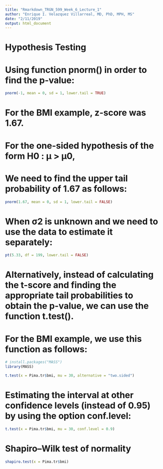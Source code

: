 ```yaml
---
title: "Rmarkdown_TRGN_599_Week_6_Lecture_1"
author: "Enrique I. Velazquez Villarreal, MD, PhD, MPH, MS"
date: "2/11/2019"
output: html_document
---
```


# Hypothesis Testing

# Using function pnorm() in order to find the p-value:
```R
pnorm(-1, mean = 0, sd = 1, lower.tail = TRUE)
```



# For the BMI example, z-score was 1.67. 
# For the one-sided hypothesis of the form H0 : μ > μ0, 
# We need to find the upper tail probability of 1.67 as follows:
```R
pnorm(1.67, mean = 0, sd = 1, lower.tail = FALSE)
```



# When σ2 is unknown and we need to use the data to estimate it separately:
```R
pt(5.33, df = 199, lower.tail = FALSE)
```



# Alternatively, instead of calculating the t-score and finding the appropriate tail probabilities to obtain the p-value, we can use the function t.test(). 
# For the BMI example, we use this function as follows:

```R
# install.packages("MASS")
library(MASS)

t.test(x = Pima.tr$bmi, mu = 30, alternative = "two.sided")
```



# Estimating the interval at other confidence levels (instead of 0.95) by using the option conf.level:
```R
t.test(x = Pima.tr$bmi, mu = 30, conf.level = 0.9)
```



# Shapiro–Wilk test of normality
```R
shapiro.test(x = Pima.tr$bmi)
```



